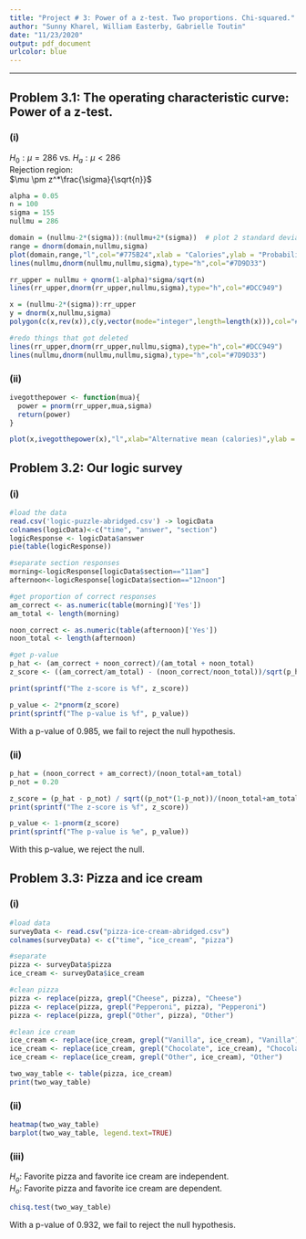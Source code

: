 ---
title: "Project # 3: Power of a z-test. Two proportions. Chi-squared."
author: "Sunny Kharel, William Easterby, Gabrielle Toutin"
date: "11/23/2020"
output: pdf_document
urlcolor: blue 
---

---

## Problem 3.1: The operating characteristic curve: Power of a z-test.


### (i)
$H_0:\mu=286$ vs. $H_a:\mu<286$  
Rejection region:  
$\mu \pm z^*\frac{\sigma}{\sqrt{n}}$  
```{r}
alpha = 0.05
n = 100
sigma = 155
nullmu = 286

domain = (nullmu-2*(sigma)):(nullmu+2*(sigma))  # plot 2 standard deviations
range = dnorm(domain,nullmu,sigma)
plot(domain,range,"l",col="#775B24",xlab = "Calories",ylab = "Probability")
lines(nullmu,dnorm(nullmu,nullmu,sigma),type="h",col="#7D9D33")

rr_upper = nullmu + qnorm(1-alpha)*sigma/sqrt(n)
lines(rr_upper,dnorm(rr_upper,nullmu,sigma),type="h",col="#DCC949")

x = (nullmu-2*(sigma)):rr_upper
y = dnorm(x,nullmu,sigma)
polygon(c(x,rev(x)),c(y,vector(mode="integer",length=length(x))),col="#CED38C")

#redo things that got deleted
lines(rr_upper,dnorm(rr_upper,nullmu,sigma),type="h",col="#DCC949")
lines(nullmu,dnorm(nullmu,nullmu,sigma),type="h",col="#7D9D33")

```

### (ii)
```{r}
ivegotthepower <- function(mua){
  power = pnorm(rr_upper,mua,sigma)
  return(power)
}

plot(x,ivegotthepower(x),"l",xlab="Alternative mean (calories)",ylab = "Power of the test")
```


## Problem 3.2: Our logic survey


### (i)
```{r}
#load the data
read.csv('logic-puzzle-abridged.csv') -> logicData
colnames(logicData)<-c("time", "answer", "section")
logicResponse <- logicData$answer
pie(table(logicResponse))

#separate section responses
morning<-logicResponse[logicData$section=="11am"]
afternoon<-logicResponse[logicData$section=="12noon"]

#get proportion of correct responses
am_correct <- as.numeric(table(morning)['Yes'])
am_total <- length(morning)

noon_correct <- as.numeric(table(afternoon)['Yes'])
noon_total <- length(afternoon)

#get p-value
p_hat <- (am_correct + noon_correct)/(am_total + noon_total)
z_score <- ((am_correct/am_total) - (noon_correct/noon_total))/sqrt(p_hat*(1-p_hat)*((1/am_total)+(1/noon_total)))

print(sprintf("The z-score is %f", z_score))

p_value <- 2*pnorm(z_score)
print(sprintf("The p-value is %f", p_value))
```

With a p-value of 0.985, we fail to reject the null hypothesis.

### (ii)
```{r}
p_hat = (noon_correct + am_correct)/(noon_total+am_total)
p_not = 0.20

z_score = (p_hat - p_not) / sqrt((p_not*(1-p_not))/(noon_total+am_total))
print(sprintf("The z-score is %f", z_score))

p_value <- 1-pnorm(z_score)
print(sprintf("The p-value is %e", p_value))
```

With this p-value, we reject the null.

## Problem 3.3: Pizza and ice cream

### (i)
```{r}
#load data
surveyData <- read.csv("pizza-ice-cream-abridged.csv")
colnames(surveyData) <- c("time", "ice_cream", "pizza")

#separate
pizza <- surveyData$pizza
ice_cream <- surveyData$ice_cream

#clean pizza
pizza <- replace(pizza, grepl("Cheese", pizza), "Cheese")
pizza <- replace(pizza, grepl("Pepperoni", pizza), "Pepperoni")
pizza <- replace(pizza, grepl("Other", pizza), "Other")

#clean ice cream
ice_cream <- replace(ice_cream, grepl("Vanilla", ice_cream), "Vanilla")
ice_cream <- replace(ice_cream, grepl("Chocolate", ice_cream), "Chocolate")
ice_cream <- replace(ice_cream, grepl("Other", ice_cream), "Other")

two_way_table <- table(pizza, ice_cream)
print(two_way_table)
```

### (ii)
```{r}
heatmap(two_way_table)
barplot(two_way_table, legend.text=TRUE)
```


### (iii)
$H_o$: Favorite pizza and favorite ice cream are independent.  
$H_o$: Favorite pizza and favorite ice cream are dependent.  
```{r}
chisq.test(two_way_table)
```

With a p-value of 0.932, we fail to reject the null hypothesis.
